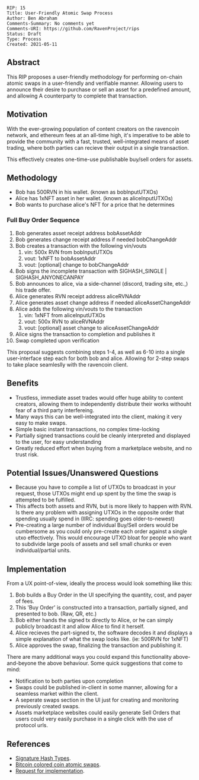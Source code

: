 <pre>
RIP: 15
Title: User-Friendly Atomic Swap Process
Author: Ben Abraham
Comments-Summary: No comments yet
Comments-URI: https://github.com/RavenProject/rips
Status: Draft
Type: Process
Created: 2021-05-11
</pre>

==Abstract==

This RIP proposes a user-friendly methodology for performing on-chain atomic swaps in a user-friendly and verifiable manner. Allowing users to announce their desire to purchase or sell an asset for a predefined amount, and allowing A counterparty to complete that transaction.

==Motivation==

With the ever-growing population of content creators on the ravencoin network, and ethereum fees at an all-time high, it's imperative to be able to provide the community with a fast, trusted, well-integrated means of asset trading, where both parties can recieve their output in a single transaction.

This effectively creates one-time-use publishable buy/sell orders for assets.

==Methodology==

*Bob has 500RVN in his wallet. (known as bobInputUTXOs)
*Alice has 1xNFT asset in her wallet. (known as aliceInputUTXOs)
*Bob wants to purchase alice's NFT for a price that he determines

===Full Buy Order Sequence===
# Bob generates asset receipt address bobAssetAddr
# Bob generates change receipt address if needed bobChangeAddr
# Bob creates a transaction with the following vin/vouts
## vin: 500x RVN from bobInputUTXOs
## vout: 1xNFT to bobAssetAddr
## vout: [optional] change to bobChangeAddr
# Bob signs the incomplete transaction with SIGHASH_SINGLE | SIGHASH_ANYONECANPAY
# Bob announces to alice, via a side-channel (discord, trading site, etc.,) his trade offer.
# Alice generates RVN receipt address aliceRVNAddr
# Alice generates asset change address if needed aliceAssetChangeAddr
# Alice adds the following vin/vouts to the transaction
## vin: 1xNFT from aliceInputUTXOs
## vout: 500x RVN to aliceRVNAddr
## vout: [optional] asset change to aliceAssetChangeAddr
# Alice signs the transaction to completion and publishes it
# Swap completed upon verification

This proposal suggests combining steps 1-4, as well as 6-10 into a single user-interface step each for both bob and alice. Allowing for 2-step swaps to take place seamleslly with the ravencoin client.


==Benefits==
* Trustless, immediate asset trades would offer huge ability to content creators, allowing them to independently distribute their works withouht fear of a third party interfereing.
* Many ways this can be well-integrated into the client, making it very easy to make swaps.
* Simple basic instant transactions, no complex time-locking
* Partially signed transactions could be cleanly interpreted and displayed to the user, for easy understanding
* Greatly reduced effort when buying from a marketplace website, and no trust risk.

==Potential Issues/Unanswered Questions==
* Because you have to compile a list of UTXOs to broadcast in your request, those UTXOs might end up spent by the time the swap is attempted to be fulfilled.
* This affects both assets and RVN, but is more likely to happen with RVN. Is there any problem with assigning UTXOs in the opposite order that spending usually spend in (IIRC: spending goes older-to-newest)
* Pre-creating a large number of individual Buy/Sell orders would be cumbersome as you could only pre-create each order against a single utxo effectively. This would encourage UTXO bloat for people who want to subdivide large pools of assets and sell small chunks or even individual/partial units.


==Implementation==

From a UX point-of-view, ideally the process would look something like this:
# Bob builds a Buy Order in the UI specifying the quantity, cost, and payer of fees.
# This 'Buy Order' is constructed into a transaction, partially signed, and presented to bob. (Raw, QR, etc.)
# Bob either hands the signed tx directly to Alice, or he can simply publicly broadcast it and allow Alice to find it herself.
# Alice recieves the part-signed tx, the software decodes it and displays a simple explanation of what the swap looks like. (ie: 500RVN for 1xNFT)
# Alice approves the swap, finalizing the transaction and publishing it.

There are many additional ways you could expand this functionality above-and-beyone the above behaviour. Some quick suggestions that come to mind:
* Notification to both parties upon completion
* Swaps could be published in-client in some manner, allowing for a seamless market within the client.
* A seperate swaps section in the UI just for creating and monitoring previously created swaps.
* Assets marketplace websites could easily generate Sell Orders that users could very easily purchase in a single click with the use of protocol urls.

==References==
* [https://raghavsood.com/blog/2018/06/10/bitcoin-signature-types-sighash Signature Hash Types].
* [https://groups.google.com/g/bitcoinx/c/pON4XCIBeV4/m/IvzwkU8Vch0J?pli=1 Bitcoin colored coin atomic swaps].
* [https://github.com/RavenProject/Ravencoin/issues/423 Request for implementation].
